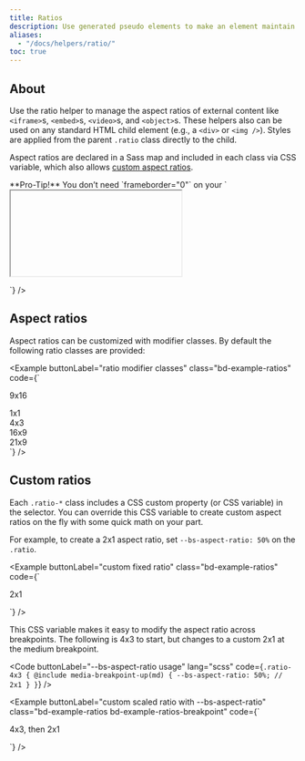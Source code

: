 ```yaml
---
title: Ratios
description: Use generated pseudo elements to make an element maintain the aspect ratio of your choosing. Perfect for responsively handling video or slideshow embeds based on the width of the parent.
aliases:
  - "/docs/helpers/ratio/"
toc: true
---
```


## About

Use the ratio helper to manage the aspect ratios of external content like `<iframe>`s, `<embed>`s, `<video>`s, and `<object>`s. These helpers also can be used on any standard HTML child element (e.g., a `<div>` or `<img />`). Styles are applied from the parent `.ratio` class directly to the child.

Aspect ratios are declared in a Sass map and included in each class via CSS variable, which also allows [custom aspect ratios](#custom-ratios).

<Callout type="info">
**Pro-Tip!** You don’t need `frameborder="0"` on your `<iframe>`s as we override that for you in [Reboot]([[docsref:/content/reboot]]).
</Callout>

## Example

Wrap any embed, like an `<iframe>`, in a parent element with `.ratio` and an aspect ratio class. The immediate child element is automatically sized thanks to our universal selector `.ratio > *`.

<Example buttonLabel="ratio on an `<iframe>`" code={`<div class="ratio ratio-16x9">
    <iframe src="https://www.youtube-nocookie.com/embed/zpOULjyy-n8?rel=0" title="YouTube video" allowfullscreen></iframe>
  </div>`} />

## Aspect ratios

Aspect ratios can be customized with modifier classes. By default the following ratio classes are provided:

<Example buttonLabel="ratio modifier classes" class="bd-example-ratios" code={`<div class="ratio ratio-9x16">
    <div>9x16</div>
  </div>
  <div class="ratio ratio-1x1">
    <div>1x1</div>
  </div>
  <div class="ratio ratio-4x3">
    <div>4x3</div>
  </div>
  <div class="ratio ratio-16x9">
    <div>16x9</div>
  </div>
  <div class="ratio ratio-21x9">
    <div>21x9</div>
  </div>`} />

## Custom ratios

Each `.ratio-*` class includes a CSS custom property (or CSS variable) in the selector. You can override this CSS variable to create custom aspect ratios on the fly with some quick math on your part.

For example, to create a 2x1 aspect ratio, set `--bs-aspect-ratio: 50%` on the `.ratio`.

<Example buttonLabel="custom fixed ratio" class="bd-example-ratios" code={`<div class="ratio" style="--bs-aspect-ratio: 50%;">
    <div>2x1</div>
  </div>`} />

This CSS variable makes it easy to modify the aspect ratio across breakpoints. The following is 4x3 to start, but changes to a custom 2x1 at the medium breakpoint.

<Code buttonLabel="--bs-aspect-ratio usage"  lang="scss" code={`.ratio-4x3 {
    @include media-breakpoint-up(md) {
      --bs-aspect-ratio: 50%; // 2x1
    }
  }`} />


<Example buttonLabel="custom scaled ratio with --bs-aspect-ratio" class="bd-example-ratios bd-example-ratios-breakpoint" code={`<div class="ratio ratio-4x3">
    <div>4x3, then 2x1</div>
  </div>`} />
